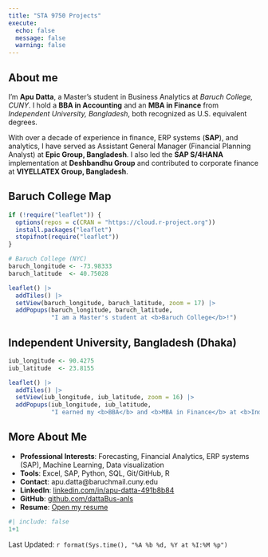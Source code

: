 ```yaml
---
title: "STA 9750 Projects"
execute:
  echo: false
  message: false
  warning: false
---
```


## About me

I’m **Apu Datta**, a Master’s student in Business Analytics at *Baruch College, CUNY*. I hold a **BBA in Accounting** and an **MBA in Finance** from *Independent University, Bangladesh*, both recognized as U.S. equivalent degrees.  

With over a decade of experience in finance, ERP systems (**SAP**), and analytics, I have served as Assistant General Manager (Financial Planning Analyst) at **Epic Group, Bangladesh**. I also led the **SAP S/4HANA** implementation at **Deshbandhu Group** and contributed to corporate finance at **VIYELLATEX Group, Bangladesh**.

## Baruch College Map

```r
if (!require("leaflet")) {
  options(repos = c(CRAN = "https://cloud.r-project.org"))
  install.packages("leaflet")
  stopifnot(require("leaflet"))
}

# Baruch College (NYC)
baruch_longitude <- -73.98333
baruch_latitude  <- 40.75028

leaflet() |>
  addTiles() |>
  setView(baruch_longitude, baruch_latitude, zoom = 17) |>
  addPopups(baruch_longitude, baruch_latitude,
            "I am a Master's student at <b>Baruch College</b>!")

```

## Independent University, Bangladesh (Dhaka)

```r

iub_longitude <- 90.4275
iub_latitude  <- 23.8155

leaflet() |>
  addTiles() |>
  setView(iub_longitude, iub_latitude, zoom = 16) |>
  addPopups(iub_longitude, iub_latitude,
            "I earned my <b>BBA</b> and <b>MBA in Finance</b> at <b>Independent University, Bangladesh</b>.")

```

## More About Me

- **Professional Interests**: Forecasting, Financial Analytics, ERP systems (SAP), Machine Learning, Data visualization
- **Tools**: Excel, SAP, Python, SQL, Git/GitHub, R
- **Contact**: apu.datta@baruchmail.cuny.edu
- **LinkedIn**: [linkedin.com/in/apu-datta-491b8b84](https://www.linkedin.com/in/apu-datta-491b8b84)  
- **GitHub**: [github.com/dattaBus-anls](https://github.com/dattaBus-anls)
- **Resume**: [Open my resume](Resume.pdf)

```r
#| include: false
1+1
```

Last Updated: `r format(Sys.time(), "%A %b %d, %Y at %I:%M %p")`


